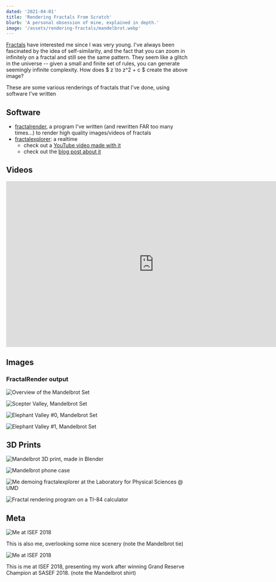 ```yaml
---
dated: '2021-04-01'
title: 'Rendering Fractals From Scratch'
blurb: 'A personal obsession of mine, explained in depth.'
image: '/assets/rendering-fractals/mandelbrot.webp'
---
```


[Fractals](https://en.wikipedia.org/wiki/Fractal) have interested me since I was very young. I've always been fascinated by the idea of self-similarity, and the fact that you can zoom in infinitely on a fractal and still see the same pattern. They seem like a glitch in the universe -- given a small and finite set of rules, you can generate seemingly infinite complexity. How does $ z \to z^2 + c $ create the above image?

These are some various renderings of fractals that I've done, using software I've written

## Software

  * [fractalrender](https://github.com/chemicaldevelopment/fractalrender), a program I've written (and rewritten FAR too many times...) to render high quality images/videos of fractals
  * [fractalexplorer](https://github.com/simplesummit/fractalexplorer): a realtime
    * check out a [YouTube video made with it](https://youtu.be/vUrKn34JoRg)
    * check out the [blog post about it](https://simplesummit.github.io/blog/fractalexplorer)

## Videos

<center>
  <iframe width="800" height="450" src="https://www.youtube.com/embed/ynSdQAhDoWQ" title="YouTube video player" frameborder="0" allow="accelerometer; autoplay; clipboard-write; encrypted-media; gyroscope; picture-in-picture" allowfullscreen></iframe>
</center>

## Images

### FractalRender output

![Overview of the Mandelbrot Set](/assets/rendering-fractals/mandelbrot.webp)

![Scepter Valley, Mandelbrot Set](/assets/rendering-fractals/scepter-0.webp)

![Elephant Valley #0, Mandelbrot Set](/assets/rendering-fractals/elephant-0.webp)

![Elephant Valley #1, Mandelbrot Set](/assets/rendering-fractals/elephant-1.webp)


## 3D Prints

![Mandelbrot 3D print, made in Blender](/assets/rendering-fractals/mandelbrot-3d.webp)

![Mandelbrot phone case](/assets/rendering-fractals/phonecase.webp)

![Me demoing fractalexplorer at the Laboratory for Physical Sciences @ UMD](/assets/rendering-fractals/demo-lps.webp)

![Fractal rendering program on a TI-84 calculator](/assets/rendering-fractals/on-calc.webp)


## Meta

![Me at ISEF 2018](/assets/cade-pics/cade-isef-0.webp)

This is also me, overlooking some nice scenery (note the Mandelbrot tie)

![Me at ISEF 2018](/assets/cade-pics/cade-isef-1.webp)

This is me at ISEF 2018, presenting my work after winning Grand Reserve Champion at SASEF 2018. (note the Mandelbrot shirt)
